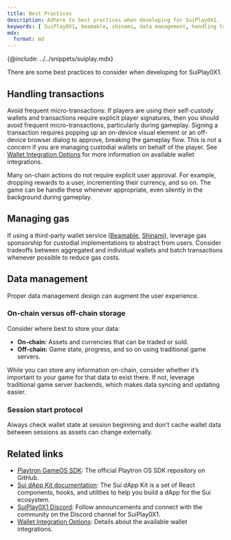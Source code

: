 ```yaml
---
title: Best Practices
description: Adhere to best practices when developing for SuiPlay0X1.
keywords: [ SuiPlay0X1, beamable, shinami, data management, handling transactions, on-chain storage, off-chain storage ]
mdx:
  format: md
---
```


{@include: ../../snippets/suiplay.mdx}

There are some best practices to consider when developing for SuiPlay0X1. 

## Handling transactions

Avoid frequent micro-transactions: If players are using their self-custody wallets and transactions require explicit player signatures, then you should avoid frequent micro-transactions, particularly during gameplay. Signing a transaction requires popping up an on-device visual element or an off-device browser dialog to approve, breaking the gameplay flow. This is not a concern if you are managing custodial wallets on behalf of the player. See [Wallet Integration Options](./wallet-integration.mdx) for more information on available wallet integrations.

Many on-chain actions do not require explicit user approval. For example, dropping rewards to a user, incrementing their currency, and so on. The game can be handle these whenever appropriate, even silently in the background during gameplay.

## Managing gas

If using a third-party wallet service ([Beamable](https://beamable.com/), [Shinami](https://www.shinami.com/)), leverage gas sponsorship for custodial implementations to abstract from users. Consider tradeoffs between aggregated and individual wallets and batch transactions whenever possible to reduce gas costs.

## Data management

Proper data management design can augment the user experience.

### On-chain versus off-chain storage

Consider where best to store your data:

- **On-chain:** Assets and currencies that can be traded or sold.  
- **Off-chain:** Game state, progress, and so on using traditional game servers.

While you can store any information on-chain, consider whether it’s important to your game for that data to exist there. If not, leverage traditional game server backends, which makes data syncing and updating easier.

### Session start protocol

Always check wallet state at session beginning and don't cache wallet data between sessions as assets can change externally.

## Related links

- [Playtron GameOS SDK](https://github.com/playtron-os/playtron-sdk): The official Playtron OS SDK repository on GitHub.
- [Sui dApp Kit documentation](https://sdk.mystenlabs.com/dapp-kit): The Sui dApp Kit is a set of React components, hooks, and utilities to help you build a dApp for the Sui ecosystem.
- [SuiPlay0X1 Discord](https://discord.gg/suiplay): Follow announcements and connect with the community on the Discord channel for SuiPlay0X1.
- [Wallet Integration Options](./wallet-integration.mdx): Details about the available wallet integrations. 
